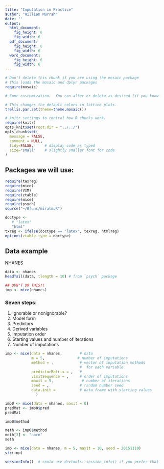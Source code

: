 ```yaml
---
title: "Imputation in Practice"
author: "William Murrah"
date: ''
output:
  html_document:
    fig_height: 6
    fig_width: 6
  pdf_document:
    fig_height: 6
    fig_width: 6
  word_document:
    fig_height: 6
    fig_width: 6
---
```

```r
# Don't delete this chunk if you are using the mosaic package
# This loads the mosaic and dplyr packages
require(mosaic)
```

```r
# Some customization.  You can alter or delete as desired (if you know what you are doing).

# This changes the default colors in lattice plots.
trellis.par.set(theme=theme.mosaic())  

# knitr settings to control how R chunks work.
require(knitr)
opts_knit$set(root.dir = "../../")
opts_chunk$set(
  message = FALSE,
  comment = NULL,
  tidy=FALSE,     # display code as typed
  size="small"    # slightly smaller font for code
)
```

## Packages we will use:
```r
require(texreg)  
require(mice)
require(VIM)
require(ztable)
require(mice)
require(psych)
source("~/Rfunc/miralm.R")
```

```r
doctype <- 
   # "latex"
   "html"
txreg <- ifelse(doctype == "latex", texreg, htmlreg)
options(ztable.type = doctype)
```


## Data example

NHANES

```r
data <- nhanes
headTail(data, tlength = 10) # from `psych` package
```



```r

## DON'T DO THIS!!
imp <- mice(nhanes)
```


### Seven steps:
1. Ignorable or nonignorable?
2. Model form
3. Predictors
4. Derived variables
5. Imputation order 
6. Starting values and number of iterations
7. Number of imputations


```r
imp <- mice(data = nhanes,        # data
            m = 5,               # number of imputations
            method = ,            # vector of imputation methods 
                                  #  for each variable
            predictorMatrix = ,   #
            visitSequence = ,     # order of imputations
            maxit = 5,             # number of iterations
            seed = ,              # random number seed
            data.init =           # data frame with starting values
              )
```

```r
imp0 <- mice(data = nhanes, maxit = 0)
predMat <- imp0$pred
predMat

imp0$method

meth <- imp0$method
meth[3] <- "norm"
meth
```

```r
imp <- mice(data = nhanes, m = 5, maxit = 10, seed = 20151110)
str(imp)
```






```r
sessionInfo()  # could use devtools::session_info() if you prefer that
```
  